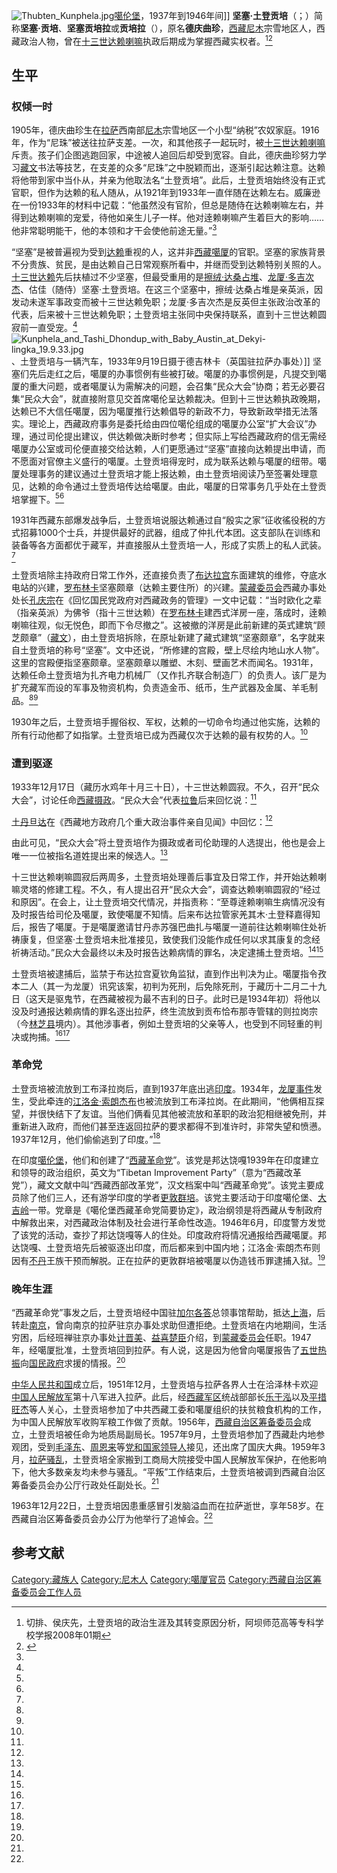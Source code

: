 [[File:Thubten_Kunphela.jpg|thumb]][[噶伦堡|噶伦堡]]，1937年到1946年间]]
'''坚塞·土登贡培'''（{{bo|z=སྤྱན་བསལ་ཐུབ་བསྟན་ཀུན་འཕེལ|w=spyan bsal thub bstan kun vphel}}；{{bd|1905年||1963年|12月22日}}）简称'''坚塞·贡培'''、'''坚塞贡培拉'''或'''贡培拉'''（{{bo|z=ཀུན་འཕེལ་ལགས|w=kun vphel lags}}），原名'''德庆曲珍'''，[[西藏|西藏]][[尼木县|尼木]]宗雪地区人，西藏政治人物，曾在[[十三世达赖喇嘛|十三世达赖喇嘛]]执政后期成为掌握西藏实权者。<ref name=qie>切排、侯庆先，土登贡培的政治生涯及其转变原因分析，阿坝师范高等专科学校学报2008年01期</ref><ref name=dawa>{{Cite web |url=http://www.tibet.cn/periodical/xdxb/2003/03/200503/t20050321_19252.html |title=达瓦，十三世达赖喇嘛逝世前爱国人士坚塞·土登贡培的权成及后来遭迫害的原因，西藏大学学报(汉文版)2003年第03期 |accessdate=2015-03-17 |archive-date=2015-04-02 |archive-url=https://web.archive.org/web/20150402121204/http://www.tibet.cn/periodical/xdxb/2003/03/200503/t20050321_19252.html |dead-url=no }}</ref>

==生平==
===权倾一时===
1905年，德庆曲珍生在[[拉萨|拉萨]]西南部[[尼木|尼木]]宗雪地区一个小型“纳税”农奴家庭。1916年，作为“尼珠”被送往拉萨支差。一次，和其他孩子一起玩时，被[[十三世达赖喇嘛|十三世达赖喇嘛]]斥责。孩子们企图逃跑回家，中途被人追回后却受到宽容。自此，德庆曲珍努力学习[[藏文|藏文]]书法等技艺，在支差的众多“尼珠”之中脱颖而出，逐渐引起达赖注意。达赖将他带到家中当仆从，并亲为他取法名“土登贡培”。此后，土登贡培始终没有正式官职，但作为达赖的私人随从，从1921年到1933年一直伴随在达赖左右。{{link-en|英国駐锡金政治专员|List of political officers in the Kingdom of Sikkim}}威廉逊在一份1933年的材料中记载：“他虽然没有官阶，但总是随侍在达赖喇嘛左右，并得到达赖喇嘛的宠爱，待他如亲生儿子一样。他对逹赖喇嘛产生着巨大的影响……他非常聪明能干，他的本领和才干会使他前途无量。”<ref name=qie/>

“坚塞”是被普遍视为受到[[达赖|达赖]]重视的人，这并非[[西藏|西藏]][[噶厦|噶厦]]的官职。坚塞的家族背景不分贵族、贫民，是由达赖自己日常观察所看中，并继而受到达赖特别关照的人。[[十三世达赖|十三世达赖]]先后扶植过不少坚塞，但最受重用的是[[擦绒·达桑占堆|擦绒·达桑占堆]]、[[龙厦·多吉次杰|龙厦·多吉次杰]]、估佳（随侍）坚塞·土登贡培。在这三个坚塞中，擦绒·达桑占堆是亲英派，因发动未遂军事政变而被十三世达赖免职；龙厦·多吉次杰是反英但主张政治改革的代表，后来被十三世达赖免职；土登贡培主张同中央保持联系，直到十三世达赖圆寂前一直受宠。<ref name=dawa/>
[[File:Kunphela_and_Tashi_Dhondup_with_Baby_Austin_at_Dekyi-lingka_19.9.33.jpg|thumb]]、土登贡培与一辆{{link-en|奥斯汀7型|Austin 7}}汽车，1933年9月19日摄于德吉林卡（英国驻拉萨办事处）]]
坚塞们先后走红之后，噶厦的办事惯例有些被打破。噶厦的办事惯例是，凡提交到噶厦的重大问题，或者噶厦认为需解决的问题，会召集“民众大会”协商；若无必要召集“民众大会”，就直接附意见交首席噶伦呈达赖裁决。但到十三世达赖执政晚期，达赖已不大信任噶厦，因为噶厦推行达赖倡导的新政不力，导致新政举措无法落实。理论上，西藏政府事务是委托给由四位噶伦组成的噶厦办公室“扩大会议”办理，通过司伦提出建议，供达赖做决断时参考；但实际上写给西藏政府的信无需经噶厦办公室或司伦便直接交给达赖，人们更愿通过“坚塞”直接向达赖提出申请，而不愿面对官僚主义盛行的噶厦。土登贡培得宠时，成为联系达赖与噶厦的纽带。噶厦处理事务的建议通过土登贡培才能上报达赖，由土登贡培阅读乃至签署处理意见，达赖的命令通过土登贡培传达给噶厦。由此，噶厦的日常事务几乎处在土登贡培掌握下。<ref name=qie/><ref name=dawa/>

1931年西藏东部爆发战争后，土登贡培说服达赖通过自“殷实之家”征收徭役税的方式招募1000个士兵，并提供最好的武器，组成了仲扎代本团。这支部队在训练和装备等各方面都优于藏军，并直接服从土登贡培一人，形成了实质上的私人武装。<ref name=qie/>

土登贡培除主持政府日常工作外，还直接负责了[[布达拉宫|布达拉宫]]东面建筑的维修，夺底水电站的兴建，[[罗布林卡|罗布林卡]]坚塞颇章（达赖主要住所）的兴建。[[蒙藏委员会|蒙藏委员会]]西藏办事处处长[[孔庆宗|孔庆宗]]在《回忆国民党政府对西藏政务的管理》一文中记载：“当时欧化之辈（指亲英派）为佛爷（指十三世达赖）在[[罗布林卡|罗布林卡]]建西式洋房一座，落成时，逹赖喇嘛往观，似无悦色，即而下令尽撤之”。这被撤的洋房是此前新建的英式建筑“顾芝颇章”（[[藏文|藏文]]），由土登贡培拆除，在原址新建了藏式建筑“坚塞颇章”，名字就来自土登贡培的称号“坚塞”。文中还说，“所修建的宫殿，壁上尽绘内地山水人物”。这里的宫殿便指坚塞颇章。坚塞颇章以雕塑、木刻、壁画艺术而闻名。1931年，达赖任命土登贡培为扎齐电力机械厂（又作扎齐联合制造厂）的负责人。该厂是为扩充藏军而设的军事及物资机构，负责造金币、纸币，生产武器及金属、羊毛制品。<ref name=qie/><ref name=dawa/>

1930年之后，土登贡培手握俗权、军权，达赖的一切命令均通过他实施，达赖的所有行动他都了如指掌。土登贡培已成为西藏仅次于达赖的最有权势的人。<ref name=qie/>

===遭到驱逐===
1933年12月17日（藏历水鸡年十月三十日），十三世达赖圆寂。不久，召开“民众大会”，讨论任命[[西藏摄政|西藏摄政]]。“民众大会”代表[[拉鲁·次旺多吉|拉鲁]]后来回忆说：<ref name=dawa/>
{{引用|“坚塞·贡培倒台事件发生之前，‘民众大会’就任命摄政问题发生了争执。部分孜仲和寺庙堪布提议，按过去的做法，应当推举一位活佛做摄政，而[[江洛金·索朗杰布|江洛金·索南杰布]]为主的部分俗官说，摄政不一定非得选一位活佛喇嘛，因为过去也有过三个司伦共同执掌政权的先例。目前，司伦[[朗顿|朗顿]]在位，再选僧俗各一位做他的助手是最好的办法。江洛金继续说，让一位活佛当摄政对政治没有好处，喇嘛就是喇嘛，他整天坐在屋中而不了解政治事务，实际上只能听命于坐在旁边吸着一斗鼻烟而啥都不知道的管家的指使。……部分与会人说，虽然任命三个司伦的办法较好，但要考虑逹赖喇嘛一直信赖的人坚塞·土登贡培。”}}

[[拉乌达热·土丹旦达|土丹旦达]]在《西藏地方政府几个重大政治事件亲自见闻》中回忆：<ref name=dawa/>
{{引用|“会上三大寺堪布提议，由于西藏是佛教圣地，应当有一个跪拜的偶像，即应当由活佛担任司伦助理。四品官[[噶雪·曲吉尼玛|噶雪·曲杰尼玛]]说，至于谁适合当司伦助理，我们没有必要去思考，有一个人（意指坚塞·土登贡培）一直受到逹赖喇嘛的信赖，因此，没有必要重新推选另一个人。……后来，俗官们分成了三派：支持坚塞·土登贡培的约有20人，支持僧官建议者有一部分，大多数持中立态度。”}}

由此可见，“民众大会”将土登贡培作为摄政或者司伦助理的人选提出，他也是会上唯一一位被指名道姓提出来的候选人。<ref name=dawa/>

十三世达赖喇嘛圆寂后两周多，土登贡培处理善后事宜及日常工作，并开始达赖喇嘛灵塔的修建工程。不久，有人提出召开“民众大会”，调查达赖喇嘛圆寂的“经过和原因”。在会上，让土登贡培交代情况，并指责称：“至尊逹赖喇嘛生病情况没有及时报告给司伦及噶厦，致使噶厦不知情。后来布达拉管家羌其木·土登释嘉得知后，报告了噶厦。于是噶厦邀请甘丹赤苏强巴曲扎与噶厦一道前往达赖喇嘛住处祈祷康复，但坚塞·土登贡培未批准接见，致使我们没能作成任何以求其康复的念经祈祷活动。”民众大会最终以未及时报告达赖病情的罪名，决定逮捕土登贡培。<ref name=dawa/><ref name=qie/>

土登贡培被逮捕后，监禁于布达拉宫夏钦角监狱，直到作出判决为止。噶厦指令孜本二人（其一为龙厦）讯究该案，初判为死刑，后免除死刑，于藏历十二月二十九日（这天是驱鬼节，在西藏被视为最不吉利的日子。此时已是1934年初）将他以没及时通报达赖病情的罪名逐出拉萨，终生流放到贡布恰布那寺管辖的则拉岗宗（今[[林芝县|林芝县]]境内）。其他涉事者，例如土登贡培的父亲等人，也受到不同轻重的判决或拘捕。<ref name=dawa/><ref name=qie/>

===革命党===
土登贡培被流放到工布泽拉岗后，直到1937年底出逃[[印度|印度]]。1934年，[[龙厦·多吉次杰|龙厦事件]]发生，受此牵连的[[江洛金·索朗杰布|江洛金·索朗杰布]]也被流放到工布泽拉岗。在此期间，“他俩相互探望，并很快结下了友谊。当他们俩看见其他被流放和革职的政治犯相继被免刑，并重新进入政府，而他们甚至连返回拉萨的要求都得不到准许时，非常失望和愤懑。1937年12月，他们偷偷逃到了印度。”<ref name=qie/>

在印度[[噶伦堡|噶伦堡]]，他们和{{link-en|邦达饶嘎|Pandatsang Rapga}}创建了“[[西藏革命党|西藏革命党]]”。该党是邦达饶嘎1939年在印度建立和领导的政治组织，英文为“Tibetan Improvement Party”（意为“西藏改革党”），藏文文献中叫“西藏西部改革党”，汉文档案中叫“西藏革命党”。该党主要成员除了他们三人，还有游学印度的学者[[更敦群培|更敦群培]]。该党主要活动于印度噶伦堡、[[大吉岭|大吉岭]]一带。党章是《噶伦堡西藏革命党简要协定》，政治纲领是将西藏从专制政府中解救出来，对西藏政治体制及社会进行革命性改造。1946年6月，印度警方发觉了该党的活动，查抄了邦达饶嘎等人的住处。印度政府将情况通报给西藏噶厦。邦达饶嘎、土登贡培先后被驱逐出印度，而后都来到中国内地；江洛金·索朗杰布则因有[[不丹|不丹]]王族干预而解脱。正在拉萨的更敦群培被噶厦以伪造钱币罪逮捕入狱。<ref name=qie/>

===晚年生涯===
“西藏革命党”事发之后，土登贡培经中国驻[[加尔各答|加尔各答]]总领事馆帮助，抵达[[上海|上海]]，后转赴[[南京|南京]]，曾向南京的拉萨驻京办事处求助但遭拒绝。土登贡培在内地期间，生活穷困，后经班禅驻京办事处[[计晋美|计晋美]]、[[拉敏·益喜楚臣|益喜楚臣]]介绍，到[[蒙藏委员会|蒙藏委员会]]任职。1947年，经噶厦批准，土登贡培回到拉萨。有人说，这是因为他曾向噶厦报告了[[五世热振|五世热振]]向[[国民政府|国民政府]]求援的情报。<ref name=qie/>

[[中华人民共和国|中华人民共和国]]成立后，1951年12月，土登贡培与拉萨各界人士在洽泽林卡欢迎[[中国人民解放军|中国人民解放军]]第十八军进入拉萨。此后，经[[西藏军区|西藏军区]]统战部部长[[乐于泓|乐于泓]]以及[[平措旺杰|平措旺杰]]等人关心，土登贡培参加了中共西藏工委和噶厦组织的扶贫粮食机构的工作，为中国人民解放军收购军粮工作做了贡献。1956年，[[西藏自治区筹备委员会|西藏自治区筹备委员会]]成立，土登贡培被任命为地质局副局长。1957年9月，土登贡培参加了西藏赴内地参观团，受到[[毛泽东|毛泽东]]、[[周恩来|周恩来]]等[[党和国家领导人|党和国家领导人]]接见，还出席了国庆大典。1959年3月，[[1959年藏区骚乱|拉萨骚乱]]，土登贡培全家搬到工商局大院接受中国人民解放军保护，在他影响下，他大多数亲友均未参与骚乱。“平叛”工作结束后，土登贡培被调到西藏自治区筹备委员会办公厅行政处任副处长。<ref name=qie/>

1963年12月22日，土登贡培因患重感冒引发脑溢血而在拉萨逝世，享年58岁。在西藏自治区筹备委员会办公厅为他举行了追悼会。<ref name=qie/>

==参考文献==
{{commonscat|Thubten Kunphela}}
{{reflist}}

[[Category:藏族人|Category:藏族人]]
[[Category:尼木人|Category:尼木人]]
[[Category:噶厦官员|Category:噶厦官员]]
[[Category:西藏自治区筹备委员会工作人员|Category:西藏自治区筹备委员会工作人员]]